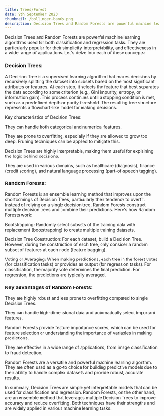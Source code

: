 ```yaml
---
title: Trees/Forest
date: 9th September 2023
thumbnail: /bollinger-bands.png
description: Decision Trees and Random Forests are powerful machine learning algorithms used for both classification and regression tasks. They are particularly popular for their simplicity, interpretability, and effectiveness in a wide range of applications.
---
```


Decision Trees and Random Forests are powerful machine learning algorithms used for both classification and regression tasks. They are particularly popular for their simplicity, interpretability, and effectiveness in a wide range of applications. Let's delve into each of these concepts:

### **Decision Trees:**

A Decision Tree is a supervised learning algorithm that makes decisions by recursively splitting the dataset into subsets based on the most significant attributes or features. At each step, it selects the feature that best separates the data according to some criterion (e.g., Gini impurity, entropy, or information gain). This process continues until a stopping condition is met, such as a predefined depth or purity threshold. The resulting tree structure represents a flowchart-like model for making decisions.

Key characteristics of Decision Trees:

They can handle both categorical and numerical features.

They are prone to overfitting, especially if they are allowed to grow too deep. Pruning techniques can be applied to mitigate this.

Decision Trees are highly interpretable, making them useful for explaining the logic behind decisions.

They are used in various domains, such as healthcare (diagnosis), finance (credit scoring), and natural language processing (part-of-speech tagging).

### **Random Forests:**

Random Forests is an ensemble learning method that improves upon the shortcomings of Decision Trees, particularly their tendency to overfit. Instead of relying on a single decision tree, Random Forests construct multiple decision trees and combine their predictions. Here's how Random Forests work:

Bootstrapping: Randomly select subsets of the training data with replacement (bootstrapping) to create multiple training datasets.

Decision Tree Construction: For each dataset, build a Decision Tree. However, during the construction of each tree, only consider a random subset of features at each node (feature bagging).

Voting or Averaging: When making predictions, each tree in the forest votes (for classification tasks) or provides an output (for regression tasks). For classification, the majority vote determines the final prediction. For regression, the predictions are typically averaged.

### **Key advantages of Random Forests:**

They are highly robust and less prone to overfitting compared to single Decision Trees.

They can handle high-dimensional data and automatically select important features.

Random Forests provide feature importance scores, which can be used for feature selection or understanding the importance of variables in making predictions.

They are effective in a wide range of applications, from image classification to fraud detection.

Random Forests are a versatile and powerful machine learning algorithm. They are often used as a go-to choice for building predictive models due to their ability to handle complex datasets and provide robust, accurate results.

In summary, Decision Trees are simple yet interpretable models that can be used for classification and regression. Random Forests, on the other hand, are an ensemble method that leverages multiple Decision Trees to improve accuracy and reduce overfitting. Both techniques have their strengths and are widely applied in various machine learning tasks.